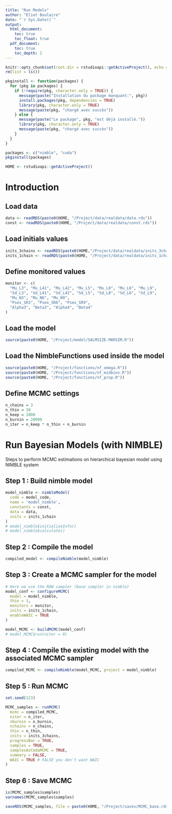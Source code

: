 ```yaml
---
title: "Run Models"
author: "Eliot Boulaire"
date: "`r Sys.Date()`"
output:
  html_document:
    toc: true
    toc_float: true 
  pdf_document:
    toc: true
    toc_depth: 2
---
```


```r
knitr::opts_chunk$set(root.dir = rstudioapi::getActiveProject(), echo = TRUE)
rm(list = ls())

pkginstall <- function(packages) {
  for (pkg in packages) {
    if (!require(pkg, character.only = TRUE)) {
      message(paste("Installation du package manquant:", pkg))
      install.packages(pkg, dependencies = TRUE)
      library(pkg, character.only = TRUE)
      message(paste(pkg, "chargé avec succès"))
    } else {
      message(paste("Le package", pkg, "est déjà installé."))
      library(pkg, character.only = TRUE)
      message(paste(pkg, "chargé avec succès"))
    }
  }
}

packages <- c("nimble", "coda")
pkginstall(packages)

HOME <- rstudioapi::getActiveProject()
```

# Introduction

## Load data

```r
data <- readRDS(paste0(HOME, "/Project/data/realdata/data.rds"))
const <- readRDS(paste0(HOME, "/Project/data/realdata/const.rds"))
```

## Load initials values

```r
inits_3chains <- readRDS(paste0(HOME,"/Project/data/realdata/inits_3chains.rds"))
inits_1chain <- readRDS(paste0(HOME, "/Project/data/realdata/inits_1chain.rds"))
```

## Define monitored values

```r
monitor <- c(
  "Mu_L3", "Mu_L41", "Mu_L42", "Mu_L5", "Mu_L8", "Mu_L6", "Mu_L9",
  "Sd_L3", "Sd_L41", "Sd_L42", "Sd_L5", "Sd_L8", "Sd_L6", "Sd_L9",
  "Mu_N3", "Mu_N6", "Mu_N9",
  "Psex_SR3", "Psex_SR6", "Psex_SR9",
  "Alpha3", "Beta3", "Alpha4", "Beta4"
)
```

## Load the model

```r
source(paste0(HOME, "/Project/model/SALMSIZE-MARSIM.R"))
```

## Load the NimbleFunctions used inside the model

```r
source(paste0(HOME, "/Project/functions/nf_omega.R"))
source(paste0(HOME, "/Project/functions/nf_midbins.R"))
source(paste0(HOME, "/Project/functions/nf_prop.R"))
```

## Define MCMC settings

```r
n_chains = 3
n_thin = 30
n_keep = 1000
n_burnin = 20000
n_iter = n_keep * n_thin + n_burnin
```

# Run Bayesian Models (with NIMBLE)

Steps to perform MCMC estimations on hierarchical bayesian model using NIMBLE system

## Step 1 : Build nimble model

```r
model_nimble <- nimbleModel(
  code = model_code,
  name = 'model_nimble',
  constants = const,
  data = data,
  inits = inits_1chain
)
# model_nimble$initializeInfo()
# model_nimble$calculate()
```

## Step 2 : Compile the model

```r
compiled_model <- compileNimble(model_nimble)
```

## Step 3 : Create a MCMC sampler for the model

```r
# Here we use the RAW sampler (base sampler in nimble)
model_conf <- configureMCMC(
  model = model_nimble,
  thin = 1,
  monitors = monitor,
  inits = inits_1chain,
  enableWAIC = TRUE
)

model_MCMC <- buildMCMC(model_conf)
# model_MCMC$run(niter = 0)
```

## Step 4 : Compile the existing model with the associated MCMC sampler

```r
compiled_MCMC <- compileNimble(model_MCMC, project = model_nimble)
```

## Step 5 : Run MCMC

```r
set.seed(123)

MCMC_samples <- runMCMC(
  mcmc = compiled_MCMC,
  niter = n_iter,
  nburnin = n_burnin,
  nchains = n_chains,
  thin = n_thin,
  inits = inits_3chains,
  progressBar = TRUE,
  samples = TRUE,
  samplesAsCodaMCMC = TRUE,
  summary = FALSE,
  WAIC = TRUE # FALSE you don't want WAIC
)
```

## Step 6 : Save MCMC

```r
is(MCMC_samples$samples)
varnames(MCMC_samples$samples)

saveRDS(MCMC_samples, file = paste0(HOME, "/Project/saves/MCMC_base.rds")) # Change the name of the file as you want
```
